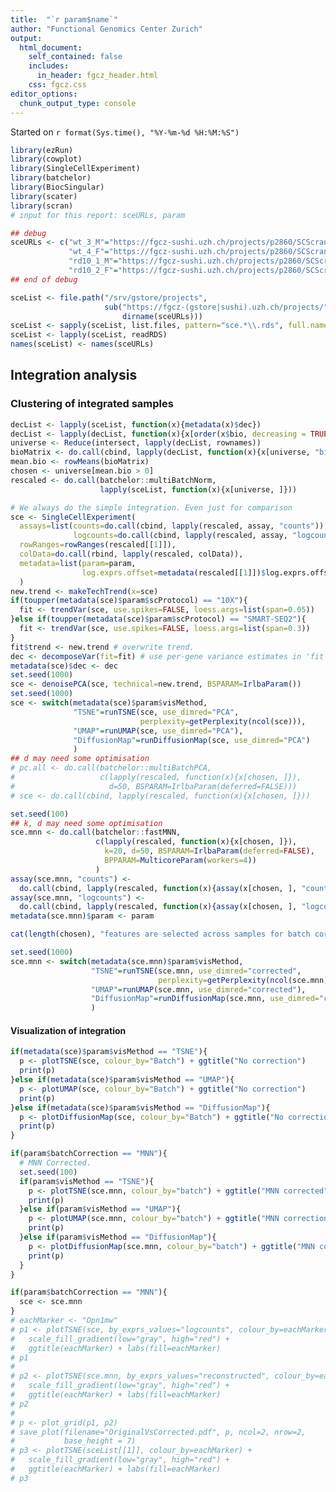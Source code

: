 ```yaml
---
title:  "`r param$name`"
author: "Functional Genomics Center Zurich"
output: 
  html_document:
    self_contained: false
    includes:
      in_header: fgcz_header.html
    css: fgcz.css
editor_options: 
  chunk_output_type: console
---
```


Started on `r format(Sys.time(), "%Y-%m-%d %H:%M:%S")`

```r
library(ezRun)
library(cowplot)
library(SingleCellExperiment)
library(batchelor)
library(BiocSingular)
library(scater)
library(scran)
# input for this report: sceURLs, param

## debug
sceURLs <- c("wt_3_M"="https://fgcz-sushi.uzh.ch/projects/p2860/SCScran_37216_2019-06-13--13-43-26/wt_3_M_SCScran/00index.html",
             "wt_4_F"="https://fgcz-sushi.uzh.ch/projects/p2860/SCScran_37216_2019-06-13--13-43-26/wt_4_F_SCScran/00index.html",
             "rd10_1_M"="https://fgcz-sushi.uzh.ch/projects/p2860/SCScran_37216_2019-06-13--13-43-26/rd10_1_M_SCScran/00index.html",
             "rd10_2_F"="https://fgcz-sushi.uzh.ch/projects/p2860/SCScran_37216_2019-06-13--13-43-26/rd10_2_F_SCScran/00index.html")
## end of debug

sceList <- file.path("/srv/gstore/projects",
                     sub("https://fgcz-(gstore|sushi).uzh.ch/projects/", "",
                         dirname(sceURLs)))
sceList <- sapply(sceList, list.files, pattern="sce.*\\.rds", full.names=TRUE)
sceList <- lapply(sceList, readRDS)
names(sceList) <- names(sceURLs)
```

## Integration analysis {.tabset}

### Clustering of integrated samples

```r
decList <- lapply(sceList, function(x){metadata(x)$dec})
decList <- lapply(decList, function(x){x[order(x$bio, decreasing = TRUE), ]})
universe <- Reduce(intersect, lapply(decList, rownames))
bioMatrix <- do.call(cbind, lapply(decList, function(x){x[universe, "bio"]}))
mean.bio <- rowMeans(bioMatrix)
chosen <- universe[mean.bio > 0]
rescaled <- do.call(batchelor::multiBatchNorm,
                    lapply(sceList, function(x){x[universe, ]}))
```

```r
# We always do the simple integration. Even just for comparison
sce <- SingleCellExperiment(
  assays=list(counts=do.call(cbind, lapply(rescaled, assay, "counts")),
              logcounts=do.call(cbind, lapply(rescaled, assay, "logcounts"))),
  rowRanges=rowRanges(rescaled[[1]]),
  colData=do.call(rbind, lapply(rescaled, colData)),
  metadata=list(param=param,
                log.exprs.offset=metadata(rescaled[[1]])$log.exprs.offset)
  )
new.trend <- makeTechTrend(x=sce)
if(toupper(metadata(sce)$param$scProtocol) == "10X"){
  fit <- trendVar(sce, use.spikes=FALSE, loess.args=list(span=0.05))
}else if(toupper(metadata(sce)$param$scProtocol) == "SMART-SEQ2"){
  fit <- trendVar(sce, use.spikes=FALSE, loess.args=list(span=0.3))
}
fit$trend <- new.trend # overwrite trend.
dec <- decomposeVar(fit=fit) # use per-gene variance estimates in 'fit'.
metadata(sce)$dec <- dec
set.seed(1000)
sce <- denoisePCA(sce, technical=new.trend, BSPARAM=IrlbaParam())
set.seed(1000)
sce <- switch(metadata(sce)$param$visMethod,
              "TSNE"=runTSNE(sce, use_dimred="PCA",
                             perplexity=getPerplexity(ncol(sce))),
              "UMAP"=runUMAP(sce, use_dimred="PCA"),
              "DiffusionMap"=runDiffusionMap(sce, use_dimred="PCA")
              )
## d may need some optimisation
# pc.all <- do.call(batchelor::multiBatchPCA,
#                   c(lapply(rescaled, function(x){x[chosen, ]}),
#                     d=50, BSPARAM=IrlbaParam(deferred=FALSE)))
# sce <- do.call(cbind, lapply(rescaled, function(x){x[chosen, ]}))
```

```r
set.seed(100)
## k, d may need some optimisation
sce.mnn <- do.call(batchelor::fastMNN,
                   c(lapply(rescaled, function(x){x[chosen, ]}),
                     k=20, d=50, BSPARAM=IrlbaParam(deferred=FALSE),
                     BPPARAM=MulticoreParam(workers=4))
                   )
assay(sce.mnn, "counts") <-
  do.call(cbind, lapply(rescaled, function(x){assay(x[chosen, ], "counts")}))
assay(sce.mnn, "logcounts") <-
  do.call(cbind, lapply(rescaled, function(x){assay(x[chosen, ], "logcounts")}))
metadata(sce.mnn)$param <- param

cat(length(chosen), "features are selected across samples for batch correction.\n")

set.seed(1000)
sce.mnn <- switch(metadata(sce.mnn)$param$visMethod,
                  "TSNE"=runTSNE(sce.mnn, use_dimred="corrected",
                                 perplexity=getPerplexity(ncol(sce.mnn))),
                  "UMAP"=runUMAP(sce.mnn, use_dimred="corrected"),
                  "DiffusionMap"=runDiffusionMap(sce.mnn, use_dimred="corrected")
                  )
```

#### Visualization of integration

```r
if(metadata(sce)$param$visMethod == "TSNE"){
  p <- plotTSNE(sce, colour_by="Batch") + ggtitle("No correction")
  print(p)
}else if(metadata(sce)$param$visMethod == "UMAP"){
  p <- plotUMAP(sce, colour_by="Batch") + ggtitle("No correction")
  print(p)
}else if(metadata(sce)$param$visMethod == "DiffusionMap"){
  p <- plotDiffusionMap(sce, colour_by="Batch") + ggtitle("No correction")
  print(p)
}

if(param$batchCorrection == "MNN"){
  # MNN Corrected.
  set.seed(100)
  if(param$visMethod == "TSNE"){
    p <- plotTSNE(sce.mnn, colour_by="batch") + ggtitle("MNN corrected")
    print(p)
  }else if(param$visMethod == "UMAP"){
    p <- plotUMAP(sce.mnn, colour_by="batch") + ggtitle("MNN correction")
    print(p)
  }else if(param$visMethod == "DiffusionMap"){
    p <- plotDiffusionMap(sce.mnn, colour_by="batch") + ggtitle("MNN correction")
    print(p)
  }
}

if(param$batchCorrection == "MNN"){
  sce <- sce.mnn
}
# eachMarker <- "Opn1mw"
# p1 <- plotTSNE(sce, by_exprs_values="logcounts", colour_by=eachMarker) +
#   scale_fill_gradient(low="gray", high="red") +
#   ggtitle(eachMarker) + labs(fill=eachMarker)
# p1
# 
# p2 <- plotTSNE(sce.mnn, by_exprs_values="reconstructed", colour_by=eachMarker) +
#   scale_fill_gradient(low="gray", high="red") +
#   ggtitle(eachMarker) + labs(fill=eachMarker)
# p2
# 
# p <- plot_grid(p1, p2)
# save_plot(filename="OriginalVsCorrected.pdf", p, ncol=2, nrow=2,
#           base_height = 7)
# p3 <- plotTSNE(sceList[[1]], colour_by=eachMarker) +
#   scale_fill_gradient(low="gray", high="red") + 
#   ggtitle(eachMarker) + labs(fill=eachMarker)
# p3
```


